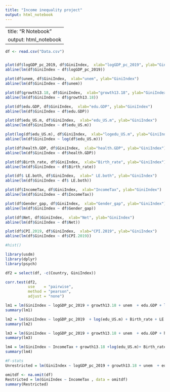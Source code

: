 ---
title: "Income inequality project"
output: html_notebook
---

---
title: "R Notebook"
output: html_notebook
---

```{r}
df <- read.csv("Data.csv")   


plot(df$logGDP_pc_2019, df$GiniIndex,  xlab="logGDP_pc_2019", ylab="GiniIndex") 
abline(lm(df$GiniIndex ~ df$logGDP_pc_2019))

plot(df$unem, df$GiniIndex,  xlab="unem", ylab="GiniIndex") 
abline(lm(df$GiniIndex ~ df$unem))

plot(df$growth13.18, df$GiniIndex,  xlab="growth13.18", ylab="GiniIndex") 
abline(lm(df$GiniIndex ~ df$growth13.18))

plot(df$edu.GDP, df$GiniIndex,  xlab="edu.GDP", ylab="GiniIndex") 
abline(lm(df$GiniIndex ~ df$edu.GDP))

plot(df$edu_US.m, df$GiniIndex,  xlab="edu_US.m", ylab="GiniIndex") 
abline(lm(df$GiniIndex ~ df$edu_US.m))

plot(log(df$edu_US.m), df$GiniIndex,  xlab="logedu_US.m", ylab="GiniIndex") 
abline(lm(df$GiniIndex ~ log(df$edu_US.m)))

plot(df$health.GDP, df$GiniIndex,  xlab="health.GDP", ylab="GiniIndex") 
abline(lm(df$GiniIndex ~ df$health.GDP))

plot(df$Birth_rate, df$GiniIndex,  xlab="Birth_rate", ylab="GiniIndex") 
abline(lm(df$GiniIndex ~ df$Birth_rate))

plot(df$ LE.both, df$GiniIndex,  xlab=" LE.both", ylab="GiniIndex") 
abline(lm(df$GiniIndex ~ df$ LE.both))

plot(df$IncomeTax, df$GiniIndex,  xlab="IncomeTax", ylab="GiniIndex") 
abline(lm(df$GiniIndex ~ df$IncomeTax))

plot(df$Gender_gap, df$GiniIndex,  xlab="Gender_gap", ylab="GiniIndex") 
abline(lm(df$GiniIndex ~ df$Gender_gap))

plot(df$Net, df$GiniIndex,  xlab="Net", ylab="GiniIndex") 
abline(lm(df$GiniIndex ~ df$Net))

plot(df$CPI.2019, df$GiniIndex,  xlab="CPI.2019", ylab="GiniIndex") 
abline(lm(df$GiniIndex ~ df$CPI.2019))
```

```{r}
#hist()
```

```{r}
library(usdm)
library(dplyr)
library(psych)

df2 = select(df, -c(Country, GiniIndex))

corr.test(df2,
          use    = "pairwise",
          method = "pearson",
          adjust = "none")
```

```{r}
lm1 = lm(GiniIndex ~ logGDP_pc_2019 + growth13.18 + unem  + edu.GDP + log(edu_US.m) + health.GDP + Birth_rate + LE.both + IncomeTax + Gender_gap + Net + CPI.2019 , data = df)
summary(lm1)
```

```{r}
lm2 = lm(GiniIndex ~ logGDP_pc_2019  + log(edu_US.m) + Birth_rate + LE.both +  Gender_gap + CPI.2019 , data = df)
summary(lm2)
```

```{r}
lm3 = lm(GiniIndex ~ logGDP_pc_2019 + growth13.18 + unem  + edu.GDP + health.GDP + IncomeTax + CPI.2019 + Net , data = df)
summary(lm3)
```

```{r}
lm4 = lm(GiniIndex ~ IncomeTax + growth13.18 +log(edu_US.m)+ Birth_rate + LE.both + CPI.2019 , data = df)
summary(lm4)
```

```{r}
#F-stats
Unrestricted = lm(GiniIndex ~ logGDP_pc_2019 + growth13.18 + unem  + edu.GDP + log(edu_US.m) + health.GDP + Birth_rate + LE.both + IncomeTax + Gender_gap + Net + CPI.2019 , data = df)

omitdf <- na.omit(df) 
Restricted = lm(GiniIndex ~ IncomeTax , data = omitdf)
summary(Restricted)
```
